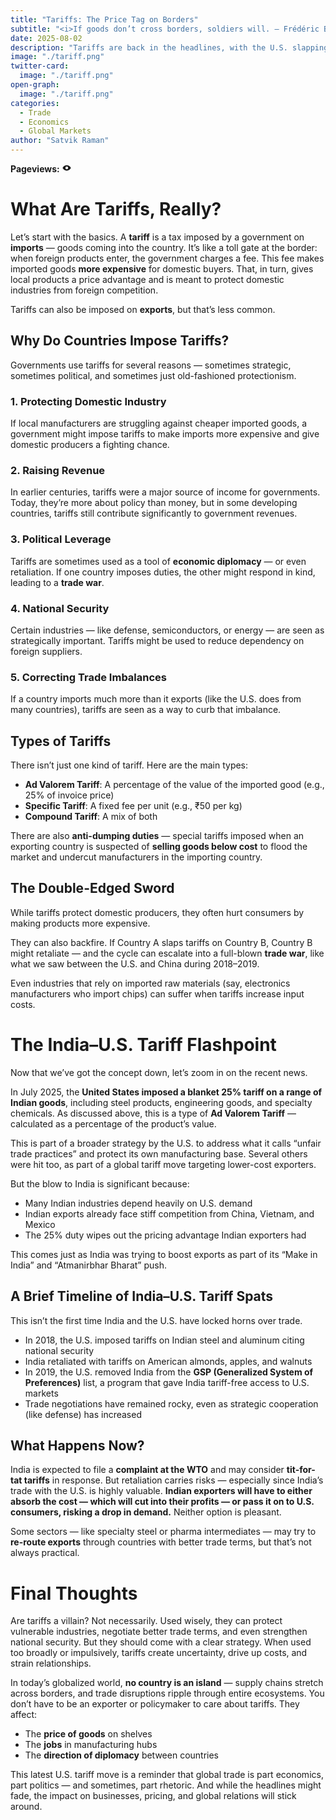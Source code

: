 ```yaml
---
title: "Tariffs: The Price Tag on Borders"
subtitle: "<i>If goods don’t cross borders, soldiers will. — Frédéric Bastiat</i>"
date: 2025-08-02
description: "Tariffs are back in the headlines, with the U.S. slapping a sweeping 25% duty on several Indian goods. But what exactly are tariffs, and why do countries impose them in the first place?"
image: "./tariff.png"
twitter-card:
  image: "./tariff.png"
open-graph:
  image: "./tariff.png"
categories:
  - Trade
  - Economics
  - Global Markets
author: "Satvik Raman"
---
```


<p><b>Pageviews:</b> <svg xmlns="http://www.w3.org/2000/svg" width="1em" height="1em" viewBox="0 0 256 256"><path fill="currentColor" d="M247.31 124.76c-.35-.79-8.82-19.58-27.65-38.41C194.57 61.26 162.88 48 128 48S61.43 61.26 36.34 86.35C17.51 105.18 9 124 8.69 124.76a8 8 0 0 0 0 6.5c.35.79 8.82 19.57 27.65 38.4C61.43 194.74 93.12 208 128 208s66.57-13.26 91.66-38.34c18.83-18.83 27.3-37.61 27.65-38.4a8 8 0 0 0 0-6.5M128 168a40 40 0 1 1 40-40a40 40 0 0 1-40 40"/></svg> <span class="waline-pageview-count"></i><p>

# What Are Tariffs, Really?
Let’s start with the basics.
A **tariff** is a tax imposed by a government on **imports** — goods coming into the country. It's like a toll gate at the border: when foreign products enter, the government charges a fee. This fee makes imported goods **more expensive** for domestic buyers. That, in turn, gives local products a price advantage and is meant to protect domestic industries from foreign competition.

Tariffs can also be imposed on **exports**, but that’s less common.

## Why Do Countries Impose Tariffs?
Governments use tariffs for several reasons — sometimes strategic, sometimes political, and sometimes just old-fashioned protectionism.

### 1. Protecting Domestic Industry
If local manufacturers are struggling against cheaper imported goods, a government might impose tariffs to make imports more expensive and give domestic producers a fighting chance.

### 2. Raising Revenue
In earlier centuries, tariffs were a major source of income for governments. Today, they’re more about policy than money, but in some developing countries, tariffs still contribute significantly to government revenues.

### 3. Political Leverage
Tariffs are sometimes used as a tool of **economic diplomacy** — or even retaliation. If one country imposes duties, the other might respond in kind, leading to a **trade war**.

### 4. National Security
Certain industries — like defense, semiconductors, or energy — are seen as strategically important. Tariffs might be used to reduce dependency on foreign suppliers.

### 5. Correcting Trade Imbalances
If a country imports much more than it exports (like the U.S. does from many countries), tariffs are seen as a way to curb that imbalance.

## Types of Tariffs
There isn’t just one kind of tariff. Here are the main types:

* **Ad Valorem Tariff**: A percentage of the value of the imported good (e.g., 25% of invoice price)
* **Specific Tariff**: A fixed fee per unit (e.g., ₹50 per kg)
* **Compound Tariff**: A mix of both

There are also **anti-dumping duties** — special tariffs imposed when an exporting country is suspected of **selling goods below cost** to flood the market and undercut manufacturers in the importing country.

## The Double-Edged Sword
While tariffs protect domestic producers, they often hurt consumers by making products more expensive. 

They can also backfire. If Country A slaps tariffs on Country B, Country B might retaliate — and the cycle can escalate into a full-blown **trade war**, like what we saw between the U.S. and China during 2018–2019.

Even industries that rely on imported raw materials (say, electronics manufacturers who import chips) can suffer when tariffs increase input costs.

# The India–U.S. Tariff Flashpoint
Now that we’ve got the concept down, let’s zoom in on the recent news.

In July 2025, the **United States imposed a blanket 25% tariff on a range of Indian goods**, including steel products, engineering goods, and specialty chemicals. As discussed above, this is a type of **Ad Valorem Tariff** — calculated as a percentage of the product’s value.

This is part of a broader strategy by the U.S. to address what it calls “unfair trade practices” and protect its own manufacturing base. Several others were hit too, as part of a global tariff move targeting lower-cost exporters.

But the blow to India is significant because:

* Many Indian industries depend heavily on U.S. demand  
* Indian exports already face stiff competition from China, Vietnam, and Mexico  
* The 25% duty wipes out the pricing advantage Indian exporters had  

This comes just as India was trying to boost exports as part of its “Make in India” and “Atmanirbhar Bharat” push.

## A Brief Timeline of India–U.S. Tariff Spats
This isn’t the first time India and the U.S. have locked horns over trade.

* In 2018, the U.S. imposed tariffs on Indian steel and aluminum citing national security  
* India retaliated with tariffs on American almonds, apples, and walnuts  
* In 2019, the U.S. removed India from the **GSP (Generalized System of Preferences)** list, a program that gave India tariff-free access to U.S. markets  
* Trade negotiations have remained rocky, even as strategic cooperation (like defense) has increased  

## What Happens Now?
India is expected to file a **complaint at the WTO** and may consider **tit-for-tat tariffs** in response. But retaliation carries risks — especially since India’s trade with the U.S. is highly valuable. **Indian exporters will have to either absorb the cost — which will cut into their profits — or pass it on to U.S. consumers, risking a drop in demand.** Neither option is pleasant.

Some sectors — like specialty steel or pharma intermediates — may try to **re-route exports** through countries with better trade terms, but that’s not always practical.

# Final Thoughts
Are tariffs a villain? Not necessarily. Used wisely, they can protect vulnerable industries, negotiate better trade terms, and even strengthen national security. But they should come with a clear strategy. When used too broadly or impulsively, tariffs create uncertainty, drive up costs, and strain relationships.

In today’s globalized world, **no country is an island** — supply chains stretch across borders, and trade disruptions ripple through entire ecosystems. You don’t have to be an exporter or policymaker to care about tariffs. They affect:

* The **price of goods** on shelves  
* The **jobs** in manufacturing hubs  
* The **direction of diplomacy** between countries  

This latest U.S. tariff move is a reminder that global trade is part economics, part politics — and sometimes, part rhetoric. And while the headlines might fade, the impact on businesses, pricing, and global relations will stick around.